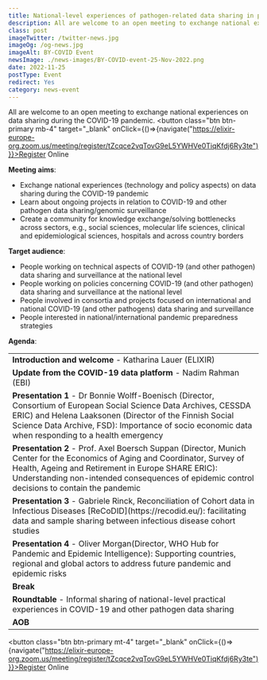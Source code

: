 ```yaml
---
title: National-level experiences of pathogen-related data sharing in pandemic times and beyond
description: All are welcome to an open meeting to exchange national experiences on data sharing during the COVID-19 pandemic.
class: post
imageTwitter: /twitter-news.jpg
imageOg: /og-news.jpg
imageAlt: BY-COVID Event
newsImage: ./news-images/BY-COVID-event-25-Nov-2022.png
date: 2022-11-25
postType: Event
redirect: Yes
category: news-event
---
```



All are welcome to an open meeting to exchange national experiences on data sharing during the COVID-19 pandemic.
<button class="btn btn-primary mb-4" target="_blank" onClick={()=>{navigate("https://elixir-europe-org.zoom.us/meeting/register/tZcqce2vqTovG9eL5YWHVe0TiqKfdj6Ry3te")}}>Register Online</button>


**Meeting aims**:

* Exchange national experiences (technology and policy aspects) on data sharing during the COVID-19 pandemic
* Learn about ongoing projects in relation to COVID-19 and other pathogen data sharing/genomic surveillance 
* Create a community for knowledge exchange/solving bottlenecks across sectors, e.g., social sciences, molecular life sciences, clinical and epidemiological sciences, hospitals and across country borders


**Target audience**:
* People working on technical aspects of COVID-19 (and other pathogen) data sharing and surveillance at the national level
* People working on policies concerning COVID-19 (and other pathogen) data sharing and surveillance at the national level
* People involved in consortia and projects focused on international and national COVID-19 (and other pathogens) data sharing and surveillance 
* People interested in national/international pandemic preparedness strategies


**Agenda**:

<Table striped bordered table-responsive>
  <tbody>
    <tr>
      <td><strong>Introduction and welcome</strong> -  Katharina Lauer (ELIXIR)</td>
    </tr>
    <tr>
      <td><strong>Update from the COVID-19 data platform </strong> - Nadim Rahman (EBI)</td>
    </tr>
    <tr>
      <td><strong>Presentation 1</strong> - Dr Bonnie Wolff-Boenisch (Director, Consortium of European Social Science Data Archives, CESSDA ERIC) and Helena Laaksonen (Director of the Finnish Social Science Data Archive, FSD): Importance of socio economic data when responding to a health emergency</td>
    </tr>
    <tr>
      <td><strong>Presentation 2</strong> - Prof. Axel Boersch Suppan (Director, Munich Center for the Economics of Aging and Coordinator, Survey of Health, Ageing and Retirement in Europe SHARE ERIC): Understanding non-intended consequences of epidemic control decisions to contain the pandemic</td>
    </tr>
    <tr>
      <td><strong>Presentation 3</strong> - Gabriele Rinck, Reconciliation of Cohort data in Infectious Diseases [ReCoDID](https://recodid.eu/): facilitating data and sample sharing between infectious disease cohort studies</td>
    </tr>
    <tr>
      <td><strong>Presentation 4</strong> -  Oliver Morgan(Director, WHO Hub for Pandemic and Epidemic Intelligence): Supporting countries, regional and global actors to address future pandemic and epidemic risks </td>
    </tr>
    <tr>
      <td><strong>Break</strong></td>
    </tr>
    <tr>
      <td><strong>Roundtable</strong> - Informal sharing of national-level practical experiences in COVID-19 and other pathogen data sharing </td>
    </tr>
    <tr>
      <td><strong>AOB</strong></td>
    </tr>
  </tbody>
</Table>


<button class="btn btn-primary mt-4" target="_blank" onClick={()=>{navigate("https://elixir-europe-org.zoom.us/meeting/register/tZcqce2vqTovG9eL5YWHVe0TiqKfdj6Ry3te")}}>Register Online</button>
